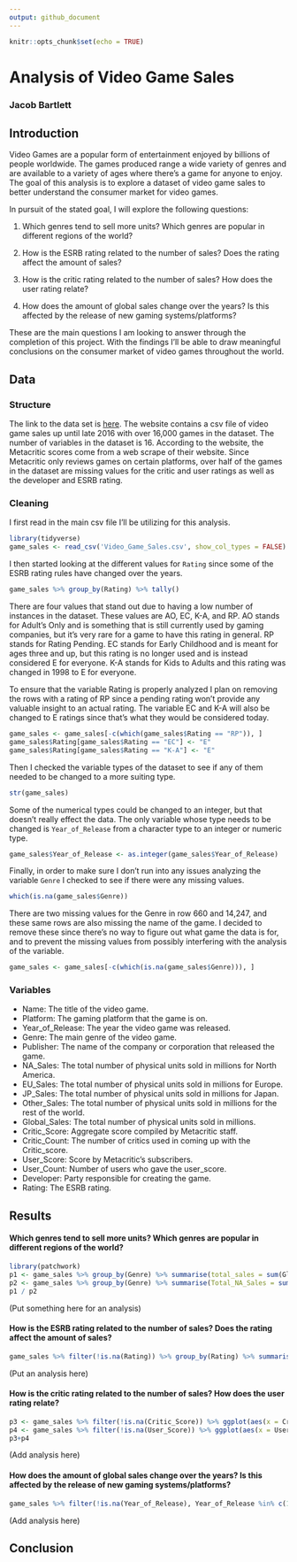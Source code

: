 ```yaml
---
output: github_document
---
```


```r
knitr::opts_chunk$set(echo = TRUE)
```

# Analysis of Video Game Sales
### Jacob Bartlett

## Introduction
Video Games are a popular form of entertainment enjoyed by billions of people worldwide. The games produced range a wide variety of genres and are available to a variety of ages where there's a game for anyone to enjoy. The goal of this analysis is to explore a dataset of video game sales to better understand the consumer market for video games.

In pursuit of the stated goal, I will explore the following questions:

1. Which genres tend to sell more units? Which genres are popular in different regions of the world?

2. How is the ESRB rating related to the number of sales? Does the rating affect the amount of sales?

3. How is the critic rating related to the number of sales? How does the user rating relate?

4. How does the amount of global sales change over the years? Is this affected by the release of new gaming systems/platforms? 

These are the main questions I am looking to answer through the completion of this project. With the findings I'll be able to draw meaningful conclusions on the consumer market of video games throughout the world.

## Data
### Structure
The link to the data set is [here](https://www.kaggle.com/datasets/sidtwr/videogames-sales-dataset/data?select=Video_Games_Sales_as_at_22_Dec_2016.csv). The website contains a csv file of video game sales up until late 2016 with over 16,000 games in the dataset. The number of variables in the dataset is 16. According to the website, the Metacritic scores come from a web scrape of their website. Since Metacritic only reviews games on certain platforms, over half of the games in the dataset are missing values for the critic and user ratings as well as the developer and ESRB rating. 

### Cleaning
I first read in the main csv file I'll be utilizing for this analysis.
```r
library(tidyverse)
game_sales <- read_csv('Video_Game_Sales.csv', show_col_types = FALSE)
```

I then started looking at the different values for `Rating` since some of the ESRB rating rules have changed over the years.
```r
game_sales %>% group_by(Rating) %>% tally()
```

There are four values that stand out due to having a low number of instances in the dataset. These values are AO, EC, K-A, and RP. AO stands for Adult's Only and is something that is still currently used by gaming companies, but it's very rare for a game to have this rating in general. RP stands for Rating Pending. EC stands for Early Childhood and is meant for ages three and up, but this rating is no longer used and is instead considered E for everyone. K-A stands for Kids to Adults and this rating was changed in 1998 to E for everyone.

To ensure that the variable Rating is properly analyzed I plan on removing the rows with a rating of RP since a pending rating won't provide any valuable insight to an actual rating. The variable EC and K-A will also be changed to E ratings since that's what they would be considered today.
```r
game_sales <- game_sales[-c(which(game_sales$Rating == "RP")), ]
game_sales$Rating[game_sales$Rating == "EC"] <- "E"
game_sales$Rating[game_sales$Rating == "K-A"] <- "E"
```

Then I checked the variable types of the dataset to see if any of them needed to be changed to a more suiting type.
```r
str(game_sales)
```

Some of the numerical types could be changed to an integer, but that doesn't really effect the data. The only variable whose type needs to be changed is `Year_of_Release` from a character type to an integer or numeric type.
```r
game_sales$Year_of_Release <- as.integer(game_sales$Year_of_Release)
```

Finally, in order to make sure I don't run into any issues analyzing the variable `Genre` I checked to see if there were any missing values.
```r
which(is.na(game_sales$Genre))
```

There are two missing values for the Genre in row 660 and 14,247, and these same rows are also missing the name of the game. I decided to remove these since there's no way to figure out what game the data is for, and to prevent the missing values from possibly interfering with the analysis of the variable.
```r
game_sales <- game_sales[-c(which(is.na(game_sales$Genre))), ]
```

### Variables
* Name: The title of the video game.
* Platform: The gaming platform that the game is on.
* Year_of_Release: The year the video game was released.
* Genre: The main genre of the video game.
* Publisher: The name of the company or corporation that released the game.
* NA_Sales: The total number of physical units sold in millions for North America.
* EU_Sales: The total number of physical units sold in millions for Europe.
* JP_Sales: The total number of physical units sold in millions for Japan.
* Other_Sales: The total number of physical units sold in millions for the rest of the world.
* Global_Sales: The total number of physical units sold in millions.
* Critic_Score: Aggregate score compiled by Metacritic staff.
* Critic_Count: The number of critics used in coming up with the Critic_score.
* User_Score: Score by Metacritic's subscribers.
* User_Count: Number of users who gave the user_score.
* Developer: Party responsible for creating the game.
* Rating: The ESRB rating.

## Results

#### Which genres tend to sell more units? Which genres are popular in different regions of the world?
```r
library(patchwork)
p1 <- game_sales %>% group_by(Genre) %>% summarise(total_sales = sum(Global_Sales)) %>% ggplot(aes(x = reorder(Genre, total_sales))) + geom_bar(aes(weight = total_sales)) + coord_flip() + labs(title = "Total Global Sales by Genre", x = "Genre", y = "Total Global Sales (in millions of units)")
p2 <- game_sales %>% group_by(Genre) %>% summarise(Total_NA_Sales = sum(NA_Sales), Total_EU_Sales = sum(EU_Sales), Total_JP_Sales = sum(JP_Sales)) %>% pivot_longer(cols = c(Total_NA_Sales, Total_EU_Sales, Total_JP_Sales), names_to = "Region", values_to = "Sales") %>% ggplot(aes(x = reorder(Genre, Sales), y = Sales)) + geom_bar(stat = "identity") + coord_flip() + facet_grid(. ~ Region) + labs(title = "Total Sales of a Region by Genre", x = "Genre", y = "Total Sales (in millions of units)")
p1 / p2
```

(Put something here for an analysis)

#### How is the ESRB rating related to the number of sales? Does the rating affect the amount of sales?
```r
game_sales %>% filter(!is.na(Rating)) %>% group_by(Rating) %>% summarise(total_sales = sum(Global_Sales)) %>% ggplot(aes(x = reorder(Rating, total_sales), y = total_sales)) + geom_bar(stat = "identity") + coord_flip() + labs(titel = "Total Global Sales by ESRB Rating", x = "ESRB Rating", y = "Total Sales (in millions of units)")
```

(Put an analysis here)

#### How is the critic rating related to the number of sales? How does the user rating relate?
```r
p3 <- game_sales %>% filter(!is.na(Critic_Score)) %>% ggplot(aes(x = Critic_Score, y = log(Global_Sales))) + geom_point(alpha = 0.5) + geom_smooth(method = "lm", se = FALSE) + labs(title = "Critic Score by Global Sales", x = "Average Critic Score", y = "Log of Global Sales")
p4 <- game_sales %>% filter(!is.na(User_Score)) %>% ggplot(aes(x = User_Score, y = log(Global_Sales))) + geom_point(alpha = 0.5) + geom_smooth(method = "lm", se = FALSE) + labs(title = "User Score by Global Sales", x = "Average User Score", y = "Log of Global Sales")
p3+p4
```

(Add analysis here)

#### How does the amount of global sales change over the years? Is this affected by the release of new gaming systems/platforms? 
```r
game_sales %>% filter(!is.na(Year_of_Release), Year_of_Release %in% c(1980:2016)) %>% group_by(Year_of_Release) %>% summarise(Total_Global_Sales = sum(Global_Sales)) %>% ggplot(aes(x = Year_of_Release, y = Total_Global_Sales)) + geom_line() + geom_point() + labs(title = "Total Global Sales by the Year of Release", x = "Year of Release", y = "Total Global Sales (in millions of units)")
```

(Add analysis here)

## Conclusion